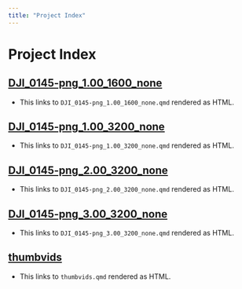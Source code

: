 ```yaml
---
title: "Project Index"
---
```


# Project Index

## [DJI_0145-png_1.00_1600_none](DJI_0145-png_1.00_1600_none.html)
- This links to `DJI_0145-png_1.00_1600_none.qmd` rendered as HTML.

## [DJI_0145-png_1.00_3200_none](DJI_0145-png_1.00_3200_none.html)
- This links to `DJI_0145-png_1.00_3200_none.qmd` rendered as HTML.

## [DJI_0145-png_2.00_3200_none](DJI_0145-png_2.00_3200_none.html)
- This links to `DJI_0145-png_2.00_3200_none.qmd` rendered as HTML.

## [DJI_0145-png_3.00_3200_none](DJI_0145-png_3.00_3200_none.html)
- This links to `DJI_0145-png_3.00_3200_none.qmd` rendered as HTML.

## [thumbvids](thumbvids.html)
- This links to `thumbvids.qmd` rendered as HTML.
